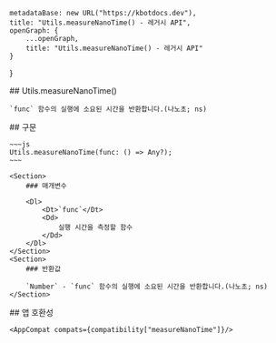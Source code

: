 
    metadataBase: new URL("https://kbotdocs.dev"),
    title: "Utils.measureNanoTime() - 레거시 API",
    openGraph: {
        ...openGraph,
        title: "Utils.measureNanoTime() - 레거시 API"
    }
}

<Section>
    ## Utils.measureNanoTime()

    `func` 함수의 실행에 소요된 시간을 반환합니다.(나노초; ns)
</Section>
<Section>
    ## 구문

    ~~~js
    Utils.measureNanoTime(func: () => Any?);
    ~~~

    <Section>
        ### 매개변수

        <Dl>
            <Dt>`func`</Dt>
            <Dd>
                실행 시간을 측정할 함수
            </Dd>
        </Dl>
    </Section>
    <Section>
        ### 반환값

        `Number` - `func` 함수의 실행에 소요된 시간을 반환합니다.(나노초; ns)
    </Section>
</Section>
<Section>
    ## 앱 호환성

    <AppCompat compats={compatibility["measureNanoTime"]}/>
</Section>